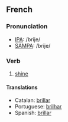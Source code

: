 ==French==
===Pronunciation===
*[[w:IPA|IPA]]: /brije/
*[[w:SAMPA|SAMPA]]: /brije/
===Verb===
#[[shine]]
====Translations====
*Catalan: [[brillar]]
*Portuguese: [[brilhar]]
*Spanish: [[brillar]]